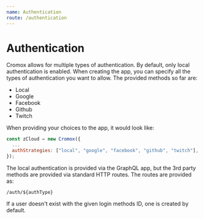 ```yaml
---
name: Authentication
route: /authentication
---
```


# Authentication

Cromox allows for multiple types of authentication. By default, only local authentication is enabled. When creating the app,
you can specify all the types of authentication you want to allow. The provided methods so far are:

- Local
- Google
- Facebook
- Github
- Twitch

When providing your choices to the app, it would look like:

```javascript
const zCloud = new Cromox({
  ...
  authStrategies: ["local", "google", "facebook", "github", "twitch"],
});
```

The local authentication is provided via the GraphQL app, but the 3rd party methods are provided via standard HTTP routes.
The routes are provided as:

`/auth/${authType}`

If a user doesn't exist with the given login methods ID, one is created by default.
